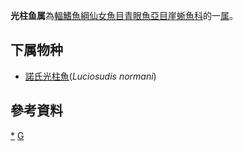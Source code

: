 {{Automatic taxobox
| taxon = Luciosudis
| authority = Fraser-Brunner, 1931
}}
'''光柱鱼属'''為[[輻鰭魚綱|輻鰭魚綱]][[仙女魚目|仙女魚目]][[青眼魚亞目|青眼魚亞目]][[崖蜥魚科|崖蜥魚科]]的一[[属|属]]。

==下属物种==
*[[諾氏光柱魚|諾氏光柱魚]](''Luciosudis normani'')

==參考資料==
{{reflist}}
{{Taxonbar}}

[[Category:光柱鱼属|*]]
[[Category:燈眼蜥魚科|G]]